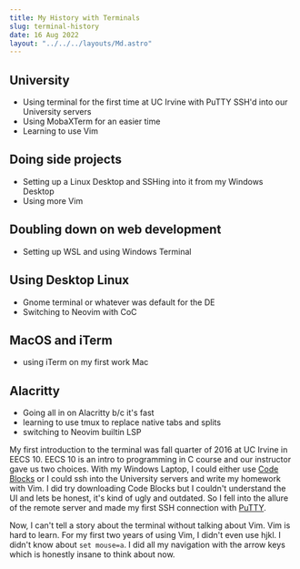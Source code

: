 ```yaml
---
title: My History with Terminals
slug: terminal-history
date: 16 Aug 2022
layout: "../../../layouts/Md.astro"
---
```


## University

- Using terminal for the first time at UC Irvine with PuTTY SSH'd into our University servers
- Using MobaXTerm for an easier time
- Learning to use Vim

## Doing side projects

- Setting up a Linux Desktop and SSHing into it from my Windows Desktop
- Using more Vim

## Doubling down on web development

- Setting up WSL and using Windows Terminal

## Using Desktop Linux

- Gnome terminal or whatever was default for the DE
- Switching to Neovim with CoC

## MacOS and iTerm

- using iTerm on my first work Mac

## Alacritty

- Going all in on Alacritty b/c it's fast
- learning to use tmux to replace native tabs and splits
- switching to Neovim builtin LSP

My first introduction to the terminal was fall quarter of 2016 at UC Irvine in EECS 10.
EECS 10 is an intro to programming in C course and our instructor gave us two choices.
With my Windows Laptop, I could either use [Code Blocks](https://www.codeblocks.org/) or I could ssh into the University servers and write my homework with Vim.
I did try downloading Code Blocks but I couldn't understand the UI and lets be honest, it's kind of ugly and outdated.
So I fell into the allure of the remote server and made my first SSH connection with [PuTTY](https://www.putty.org/).

Now, I can't tell a story about the terminal without talking about Vim.
Vim is hard to learn.
For my first two years of using Vim, I didn't even use hjkl.
I didn't know about `set mouse=a`. 
I did all my navigation with the arrow keys which is honestly insane to think about now.
